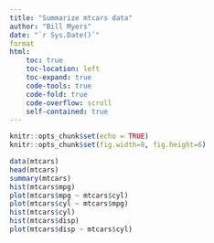 ```yaml
---
title: "Summarize mtcars data"
author: "Bill Myers"
date: "`r Sys.Date()`"
format
html:
    toc: true
    toc-location: left
    toc-expand: true
    code-tools: true
    code-fold: true
    code-overflow: scroll
    self-contained: true
---
```



```r
knitr::opts_chunk$set(echo = TRUE)
knitr::opts_chunk$set(fig.width=8, fig.height=6)
```


```r
data(mtcars)
head(mtcars)
summary(mtcars)
hist(mtcars$mpg)
plot(mtcars$mpg ~ mtcars$cyl)
plot(mtcars$cyl ~ mtcars$mpg)
hist(mtcars$cyl)
hist(mtcars$disp)
plot(mtcars$disp ~ mtcars$cyl)

```




